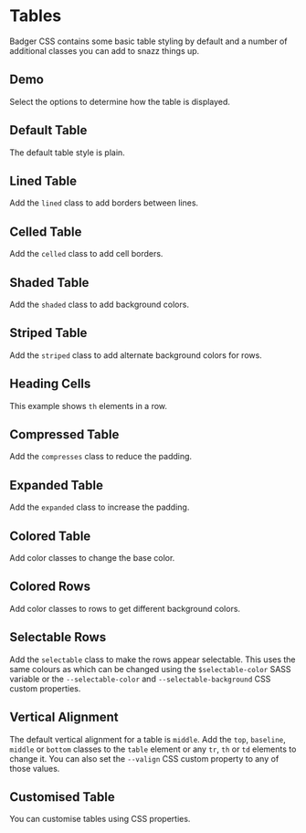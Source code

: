 
# Tables

Badger CSS contains some basic table styling by default and a number of
additional classes you can add to snazz things up.

## Demo

Select the options to determine how the table is displayed.

<Demo/>

## Default Table

The default table style is plain.

<Example
html={Table}
language="html"
caption="Table"
/>

## Lined Table

Add the `lined` class to add borders between lines.

<Example
html={Lined}
language="html"
caption="Lined Table"
/>

## Celled Table

Add the `celled` class to add cell borders.

<Example
  html={Celled}
  language="html"
  caption="Celled Table"
/>

## Shaded Table

Add the `shaded` class to add background colors.

<Example
  html={Shaded}
  language="html"
  caption="Shaded Table"
/>

## Striped Table

Add the `striped` class to add alternate background colors for rows.

<Example
  html={Striped}
  language="html"
  caption="Striped Table"
/>

## Heading Cells

This example shows `th` elements in a row.

<Example
  html={Headings}
  language="html"
  caption="Row Headings"
/>

## Compressed Table

Add the `compresses` class to reduce the padding.

<Example
  html={Compressed}
  language="html"
  caption="Compressed Table"
/>

## Expanded Table

Add the `expanded` class to increase the padding.

<Example
  html={Expanded}
  language="html"
  caption="Expanded Table"
/>

## Colored Table

Add color classes to change the base color.

<Example
  html={Branded}
  language="html"
  caption="Colored Table"
/>

## Colored Rows

Add color classes to rows to get different background colors.

<Example
  html={Colors}
  language="html"
  caption="Colored Rows"
/>

## Selectable Rows

Add the `selectable` class to make the rows appear selectable. This uses the
same colours as <MenusLink/> which can be changed using the
`$selectable-color` SASS variable or the `--selectable-color` and
`--selectable-background` CSS custom properties.

<Example
  html={Selectable}
  language="html"
  caption="Selectable Rows"
/>

## Vertical Alignment

The default vertical alignment for a table is `middle`.  Add the `top`,
`baseline`, `middle` or `bottom` classes to the `table` element or any `tr`,
`th` or `td` elements to change it. You can also set the `--valign` CSS custom
property to any of those values.

<Example
  html={Valign}
  language="html"
  caption="Vertical Alignment"
/>


## Customised Table

You can customise tables using CSS properties.

<Example
  html={Rounded}
  language="html"
  caption="Rounded Table"
/>
